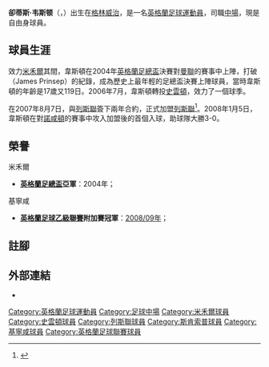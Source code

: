 {{noteTA|G1=足球
|T=zh-hans:卻蒂斯·韦斯顿;zh-hk:居迪斯·韋斯頓;zh-tw:卻蒂斯·韋斯頓;
|1=zh-hans:卻蒂斯·韦斯顿;zh-hk:居迪斯·韋斯頓;zh-tw:卻蒂斯·韋斯頓;
|2=zh-hans:吉林汉姆; zh-hk:基寧咸; 
|3=zh-hans:斯坎索普; zh-hant:斯肯索普;
}}
{{Football player infobox
| playername          = 居迪斯·韋斯頓<br />''Curtis Weston''
| image               = [[File:CurtisWeston.jpg|220px]]
| fullname            = Curtis Weston 
| nickname            = 
| dateofbirth         = {{birth date and age|1987|1|24}}
| cityofbirth         = [[格林威治|格林威治]] 
| countryofbirth      = [[英格蘭|英格蘭]]
| height              = {{height|ft=5|in=11}}
| currentclub         = 
| clubnumber          = 
| position            = [[中場|中場]]
| years               = 2003-06<br />2006-07<br />2007-<br />2008<br />2008<br />2008-2012
| clubs               = [[米尔沃尔足球俱乐部|米禾爾]]<br />[[斯温登足球俱乐部|史雲頓]]<br />[[列斯聯足球會|列斯聯]]<br />→ [[斯坎索普足球俱乐部|斯肯索普]]<br />→ [[吉林汉姆足球俱乐部|基寧咸]]<br />[[吉林汉姆足球俱乐部|基寧咸]]
| caps(goals)         = {{0|00}}4 {{0}}(0)<br />{{0}}27 {{0}}(1)<br />{{0|00}}7 {{0}}(1)<br />{{0|00}}7 {{0}}(0)<br />{{0|00}}3 {{0}}(0)<br />144 (15)
| nationalyears       = 
| nationalteam        = 
| nationalcaps(goals) = 
| pcupdate            = 2012年5月30日
| ntupdate            = 
}}
'''卻蒂斯·韦斯顿'''（{{lang-en|'''Curtis Weston'''}}，{{bd|1987年|1月24日|catIdx=W}}）出生在[[格林威治|格林威治]]，是一名[[英格蘭|英格蘭]][[足球|足球]][[運動員|運動員]]，司職[[中場|中場]]，現是自由身球員。

==球員生涯==
效力[[米尔沃尔足球俱乐部|米禾爾]]其間，韋斯頓在2004年[[英格蘭足總盃|英格蘭足總盃]]決賽對[[曼徹斯特聯足球俱樂部|曼聯]]的賽事中上陣，打破{{tsl|en|James F. M. Prinsep|占士·皮什}}（James Prinsep）的紀錄，成為歷史上最年輕的足總盃決賽上陣球員，當時韋斯頓的年齡是17歲又119日。2006年7月，韋斯頓轉投[[斯温登足球俱乐部|史雲頓]]，效力了一個球季。

在2007年8月7日，與[[列斯聯|列斯聯]]簽下兩年合約，正式加盟[[列斯聯足球會|列斯聯]]<ref>{{Cite web |url=http://news.bbc.co.uk/sport2/hi/football/teams/l/leeds_united/6934746.stm |title=Leeds complete triple acquisition |accessdate=2008-03-05 |archive-date=2019-12-13 |archive-url=https://web.archive.org/web/20191213123052/http://news.bbc.co.uk/sport1/hi/football/teams/l/leeds_united/6934746.stm |dead-url=no }}</ref>。2008年1月5日，韋斯頓在對[[北安普顿足球俱乐部|諾咸頓]]的賽事中攻入加盟後的首個入球，助球隊大勝3-0。

==榮譽==
;米禾爾
*'''[[英格蘭足總盃|英格蘭足總盃]]亞軍'''：2004年；
;基寧咸
*'''[[英格蘭足球乙級聯賽|英格蘭足球乙級聯賽]]附加賽冠軍'''：[[2008年至2009年英格蘭足球乙級聯賽|2008/09年]]；

==註腳==
{{reflist}}

==外部連結==
*{{soccerbase|38376|居迪斯·韋斯頓}}

{{DEFAULTSORT:Weston, Curtis}}
[[Category:英格蘭足球運動員|Category:英格蘭足球運動員]]
[[Category:足球中場|Category:足球中場]]
[[Category:米禾爾球員|Category:米禾爾球員]]
[[Category:史雲頓球員|Category:史雲頓球員]]
[[Category:列斯聯球員|Category:列斯聯球員]]
[[Category:斯肯索普球員|Category:斯肯索普球員]]
[[Category:基寧咸球員|Category:基寧咸球員]]
[[Category:英格蘭足球聯賽球員|Category:英格蘭足球聯賽球員]]